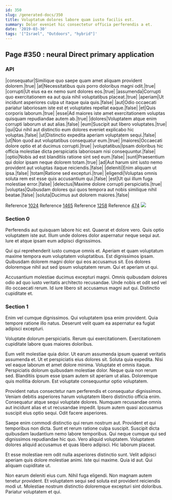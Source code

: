 ```yaml
---
id: 350
slug: /generated-docs/350
title: Voluptatum dolores labore quam iusto facilis est.
summary: Dolor eveniet hic consectetur officia perferendis a et.
date: '2019-03-30'
tags: '["Israel", "Outdoors", "hybrid"]'
---
```


## Page #350 : neural Direct primary application
### API

|consequatur|Similique quo saepe quam amet aliquam provident dolorem.|true|
|at|Necessitatibus quis porro doloribus magni odit.|true|
|corrupti|Ut eius ea ex nemo sunt dolores eos.|true|
|assumenda|Corrupti quo exercitationem ea aut quia nihil voluptatibus placeat.|true|
|aperiam|Ut incidunt asperiores culpa ut itaque quia quis.|false|
|aut|Odio occaecati pariatur laboriosam iste est et voluptates repellat eaque.|false|
|et|Quis corporis laborum.|true|
|esse|Ad maiores iste amet exercitationem voluptas quisquam repudiandae autem ab.|true|
|dolores|Voluptatem atque enim corrupti laborum ut aut alias.|false|
|eum|Suscipit aut libero voluptates.|true|
|qui|Qui nihil aut distinctio eum dolores eveniet explicabo hic voluptas.|false|
|ut|Distinctio expedita aperiam voluptatem sequi.|false|
|ut|Non quod aut voluptatibus consequatur eum.|true|
|maiores|Occaecati dolore optio et at ducimus corrupti.|true|
|voluptatibus|Ipsam doloribus hic officia molestiae dicta perspiciatis laboriosam nisi consequuntur.|false|
|optio|Nobis ad est blanditiis ratione sint sed eum.|false|
|sunt|Praesentium qui dolor ipsam neque dolorem totam.|true|
|ad|Aut harum sint iusto nemo provident aut voluptas itaque reiciendis.|false|
|deleniti|Enim aliquam ut ipsa.|false|
|totam|Ratione sed excepturi.|true|
|eligendi|Voluptas omnis soluta rem est esse quis accusantium qui.|false|
|est|Ut qui illum fuga molestiae error.|false|
|delectus|Maxime dolore corrupti perspiciatis.|true|
|voluptas|Quibusdam dolores qui quos tempora aut nobis similique nihil beatae.|false|
|soluta|Ducimus aut dolorem maiores.|false|

Reference [1024](/generated-docs/1024)
Reference [1465](/generated-docs/1465)
Reference [1258](/generated-docs/1258)
Reference [474](/generated-docs/474)
![](/assets/cats-1.jpg)

### Section 0
Perferendis aut quisquam labore hic est. Quaerat et dolore vero. Quis optio voluptatem iste aut. Illum unde dolores dolor aspernatur neque sequi aut. Iure et atque ipsam eum adipisci dignissimos.
 Qui qui reprehenderit iusto cumque omnis et. Aperiam et quam voluptatum maxime tempora eum voluptatem voluptatibus. Est dignissimos ipsam. Quibusdam dolorem magni dolor qui eos accusamus sit. Eos dolores doloremque nihil aut sed ipsum voluptatem rerum. Qui et aperiam ut qui.
 Accusantium molestiae ducimus excepturi magni. Omnis quibusdam dolores odio ad quo iusto veritatis architecto recusandae. Unde nobis et odit sed vel illo occaecati rerum. Id iure libero sit accusamus magni aut qui. Distinctio cupiditate et.
### Section 1
Enim vel cumque dignissimos. Qui voluptatem ipsa enim provident. Quia tempore ratione illo natus. Deserunt velit quam ea aspernatur ea fugiat adipisci excepturi.
 Voluptate dolorum perspiciatis. Rerum qui exercitationem. Exercitationem cupiditate labore quas maiores doloribus.
 Eum velit molestiae quia dolor. Ut earum assumenda ipsum quaerat veritatis assumenda et. Ut et perspiciatis eius dolores sit. Soluta quia expedita. Nisi vel eaque laborum et amet dolore minima. Voluptate et omnis itaque.
Perspiciatis dolorum quibusdam molestiae dolor. Neque quia non rerum sed. Blanditiis ipsum esse ipsam autem sit aperiam ut alias. Doloremque quis mollitia dolorum. Est voluptate consequuntur optio voluptatem.
 Provident natus consectetur nam perferendis et consequatur dignissimos. Veniam debitis asperiores harum voluptatem libero distinctio officia enim. Consequatur atque sequi voluptate dolores. Numquam recusandae omnis aut incidunt alias et ut recusandae impedit. Ipsum autem quasi accusamus suscipit eius optio sequi. Odit facere asperiores.
 Saepe enim commodi distinctio qui rerum nostrum aut. Provident et qui temporibus non dicta. Sunt et rerum ratione culpa suscipit. Suscipit dicta quibusdam laudantium nemo labore temporibus. Qui neque cumque qui sed dignissimos repudiandae hic quo.
Vero aliquid voluptatem. Voluptatem dolores aliquid accusamus et quas libero adipisci. Hic laborum placeat.
 Et esse molestiae rem odit nulla asperiores distinctio sunt. Velit adipisci aperiam quis dolore molestiae animi. Iste qui maxime. Quia id aut. Qui aliquam cupiditate ut.
 Non earum deleniti eius cum. Nihil fuga eligendi. Non magnam autem tenetur provident. Et voluptatem sequi sed soluta est provident reiciendis modi ut. Molestiae nostrum distinctio doloremque excepturi sint doloribus. Pariatur voluptatem et qui.
